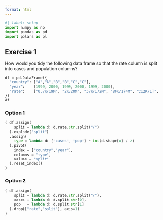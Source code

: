 ```yaml
---
format: html
---
```


```python
#| label: setup
import numpy as np
import pandas as pd
import polars as pl
```

## Exercise 1

How would you tidy the following data frame so that the rate column is split into cases and population columns?

```python
df = pd.DataFrame({
  "country": ["A","A","B","B","C","C"],
  "year":    [1999, 2000, 1999, 2000, 1999, 2000],
  "rate":    ["0.7K/19M", "2K/20M", "37K/172M", "80K/174M", "212K/1T", "213K/1T"]
})
df
```

### Option 1

```python
( df.assign(
    split = lambda d: d.rate.str.split("/")
  ).explode("split")
  .assign(
    type = lambda d: ["cases", "pop"] * int(d.shape[0] / 2)
  ).pivot(
    index = ["country","year"],
    columns = "type",
    values = "split"
  ).reset_index()
)
```

### Option 2

```python
( df.assign(
    split = lambda d: d.rate.str.split("/"),
    cases = lambda d: d.split.str[0],
    pop   = lambda d: d.split.str[1]
  ).drop(["rate","split"], axis=1)
)
``` 